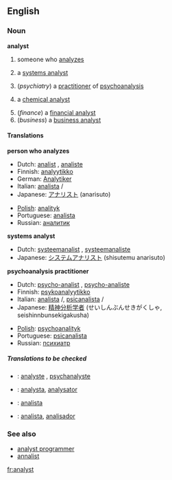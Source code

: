 ==English==

===Noun===
'''analyst'''
# someone who [[analyze]]s
#{{computing}} a [[systems analyst]]
#(''psychiatry'') a [[practitioner]] of [[psychoanalysis]]
#{{chemistry}} a [[chemical analyst]]
#(''finance'') a [[financial analyst]]
#(''business'') a [[business analyst]]

====Translations====
'''person who analyzes'''
{{top}}
*Dutch: [[analist]] {{m}}, [[analiste]] {{f}}
*Finnish: [[analyytikko]]
*German: [[Analytiker]] {{m}}
*Italian: [[analista]] {{m}}/{{f}}
*Japanese: [[アナリスト]] (anarisuto)
{{mid}}
*[[w:Polish language|Polish]]: [[analityk]] {{m}}
*Portuguese: [[analista]] {{m}}
*Russian: [[аналитик]] {{m}}
{{bottom}}

'''systems analyst'''
{{top}}
*Dutch: [[systeemanalist]] {{m}}, [[systeemanaliste]] {{f}}
*Japanese: [[システムアナリスト]] (shisutemu anarisuto)
{{mid}}
{{bottom}}

'''psychoanalysis practitioner'''
{{top}}
*Dutch: [[psycho-analist]] {{m}}, [[psycho-analiste]] {{f}}
*Finnish: [[psykoanalyytikko]]
*Italian: [[analista]] {{m}}/{{f}}, [[psicanalista]] {{m}}/{{f}}
*Japanese: [[精神分析学者]] (せいしんぶんせきがくしゃ, seishinnbunsekigakusha)
{{mid}}
*[[w:Polish language|Polish]]: [[psychoanalityk]] {{m}}
*Portuguese: [[psicanalista]] {{m}}
*Russian: [[психиатр]] {{m}}
{{bottom}}

=====Translations to be checked=====
<!--Remove this section once all of the translations below have been moved into the tables above.-->
{{checktrans}}

*{{ttbc|French}}: [[analyste]] {{m}}, [[psychanalyste]] {{m}}
*{{ttbc|Interlingua}}: [[analysta]], [[analysator]] 
*{{ttbc|Portuguese}}: [[analista]] 
*{{ttbc|Spanish}}: [[analista]], [[analisador]]

===See also===
*[[analyst programmer]]
*[[annalist]]

[[fr:analyst]]